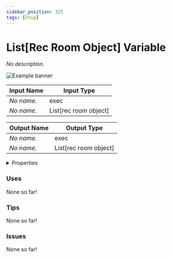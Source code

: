 ```yaml
---
sidebar_position: 325
tags: [Chip]
---
```


# List[Rec Room Object] Variable

*No description.*



![Example banner](./assets/536e376c-087d-4909-9412-3fcee5d6f52b.svg)

| Input Name | Input Type |
|-----------|-----------|
| *No name.* | exec |
| *No name.* | List[rec room object] |

| Output Name | Output Type |
|-----------|-----------|
| *No name.* | exec |
| *No name.* | List[rec room object] |


<details>
  <summary>Properties</summary>
  <div>
    <div>
    <table>
      <thead>
        <tr>
          <th>Is beta required?</th>
          <th>❌</th>
        </tr>
        <tr>
          <th>Is this chip a trolling risk?</th>
          <th>❌</th>
        </tr>
        <tr>
          <th>Chip UUID</th>
          <th>536e376c-087d-4909-9412-3fcee5d6f52b</th>
        </tr>
      </thead>
    </table>
    </div>
  </div>
</details>

### Uses

None so far!

### Tips

None so far!

### Issues

None so far!